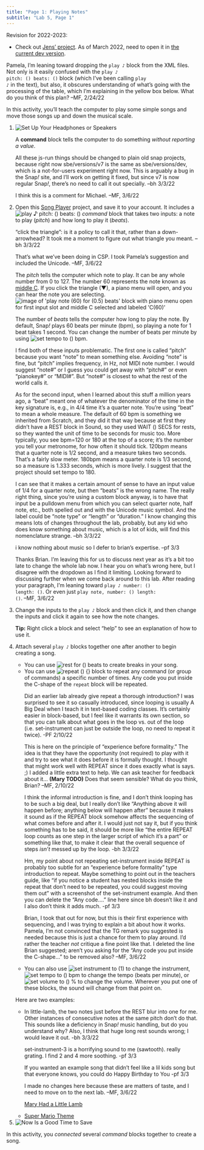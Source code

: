 ```yaml
---
title: "Page 1: Playing Notes"
subtitle: "Lab 5, Page 1"
---
```


::: todo
Revision for 2022-2023:

<ul>

<li>Check out <a class="js-run snap-project" href="/prog/U2/lab01/new/musical-improvisation-from-Jens.xml" target="_blank">Jens' project</a>. As of March 2022, need to open it in <a href="https://snap.berkeley.edu/versions/dev" target="_blank">the current dev version</a>.</li>

</ul>
:::

::: todo
Pamela, I'm leaning toward dropping the <code>play ♪</code> block from the XML files. Not only is it easily confused with the <code>play ♪ pitch: () beats: ()</code> block (which I've been calling <code>play ♪</code> in the text), but also, it obscures understanding of what's going with the processing of the table, which I'm explaining in the yellow box below. What do you think of this plan? --MF, 2/24/22
:::

::: learn
In this activity, you'll teach the computer to play some simple songs and move those songs up and down the musical scale.
:::

::: forYouToDo
<ol>

<li><img src="/img/icons/headphones.png" title="Set Up Your Headphones or Speakers" alt="Set Up Your Headphones or Speakers" class="inline"/></li>

::: vocabBig
<p>A <strong>command</strong> block tells the computer to do something <em>without reporting a value</em>.</p>
:::

::: todo
All these js-run things should be changed to plain old snap projects, because right now sbe/versions/v7 is the same as sbe/versions/dev, which is a not-for-users experiment right now. This is arguably a bug in the Snap<i>!</i> site, and I'll work on getting it fixed, but since v7 is now regular Snap<i>!</i>, there's no need to call it out specially. --bh 3/3/22

<p>I think this is a comment for Michael. --MF, 3/6/22</p>
:::

<li>Open this <a class="js-run snap-project" href="/prog/U2/lab01/song-player.xml" title="Song Player - Snap! project" target="_blank">Song Player</a> project, and save it to your account. It includes a <img src="/img/U2/lab01/play-emoji-note.png" title="play ♪ pitch: () beats: ()" alt="play ♪ pitch: () beats: ()" class="inline nopadtb"/> <em>command</em> block that takes two inputs: a note to play (<var>pitch</var>) and how long to play it (<var>beats</var>).</li>

::: {.endnote style="clear: right;"}
::: comment
"click the triangle": is it a policy to call it that, rather than a down-arrowhead? It took me a moment to figure out what triangle you meant. --bh 3/3/22

<p>That's what we've been doing in CSP. I took Pamela's suggestion and included the Unicode. --MF, 3/6/22</p>
:::

<p>The <var>pitch</var> tells the computer which note to play. It can be any whole number from 0 to 127. The number 60 represents the note known as <a href="https://simple.wikipedia.org/wiki/Middle_C" title="middle C" target="_blank">middle C</a>. If you click the triangle (▼), a piano menu will open, and you can hear the note you are selecting.<br /> <img src="/img/U2/lab01/play-emoji-note-piano-menu.png" title="image of &apos;play note (60) for (0.5) beats&apos; block with piano menu open for first input slot and middle C selected and labeled &apos;C(60)&apos;" alt="image of &apos;play note (60) for (0.5) beats&apos; block with piano menu open for first input slot and middle C selected and labeled &apos;C(60)&apos;" class="indent"/></p>

<p>The number of <var>beats</var> tells the computer how long to play the note. By default, Snap<em>!</em> plays 60 beats per minute (bpm), so playing a note for 1 beat takes 1 second. You can change the number of beats per minute by using <img src="/img/blocks/set-tempo.png" title="set tempo to () bpm" alt="set tempo to () bpm" class="inline nopadtb"/>.</p>
:::

::: todo
<p>I find both of these inputs problematic. The first one is called "pitch" because you want "note" to mean something else. Avoiding "note" is fine, but "pitch" implies frequency, in Hz, not MIDI note number. I would suggest "note#" or I guess you could get away with "pitch#" or even "pianokey#" or "MIDI#". But "note#" is closest to what the rest of the world calls it.</p>

<p>As for the second input, when I learned about this stuff a million years ago, a "beat" meant one of whatever the denominator of the time in the key signature is, e.g., in 4/4 time it's a quarter note. You're using "beat" to mean a whole measure. The default of 60 bpm is something we inherited from Scratch, and they did it that way because at first they didn't have a REST block in Sound, so they used WAIT () SECS for rests, so they wanted the unit of time to be seconds for music too. More typically, you see bpm=120 or 180 at the top of a score; it's the number you tell your metronome, for how often it should tick. 120bpm means that a quarter note is 1/2 second, and a measure takes two seconds. That's a fairly slow meter. 180bpm means a quarter note is 1/3 second, so a measure is 1.333 seconds, which is more lively. I suggest that the project should set tempo to 180.</p>

<p>I can see that it makes a certain amount of sense to have an input value of 1/4 for a quarter note, but then "beats" is the wrong name. The really right thing, since you're using a custom block anyway, is to have that input be a pulldown menu from which you can select quarter note, half note, etc., both spelled out and with the Unicode music symbol. And the label could be "note type" or "length" or "duration." I know changing this means lots of changes throughout the lab, probably, but any kid who does know something about music, which is a lot of kids, will find this nomenclature strange. --bh 3/3/22</p>

i know nothing about music so I defer to brian's expertise. --pf 3/3

<p>Thanks Brian. I'm leaving this for us to discuss next year as it's a bit too late to change the whole lab now. I hear you on what's wrong here, but I disagree with the dropdown as I find it limiting. Looking forward to discussing further when we come back around to this lab. After reading your paragraph, I'm leaning toward <code>play ♪ number: () length: ()</code>. Or even just <code>play note, number: () length: ()</code>. --MF, 3/6/22</p>
:::

<li>Change the inputs to the <code>play ♪</code> block and then click it, and then change the inputs and click it again to see how the note changes.</li>

::: sidenote
<strong>Tip:</strong> Right click a block and select "help" to see an explanation of how to use it.
:::

<li>

Attach several <code>play ♪</code> blocks together one after another to begin creating a song.

<ul>

<li>You can use <img src="/img/blocks/rest.png" title="rest for () beats" alt="rest for () beats" class="inline nopadtb"/> to create breaks in your song.</li>

<li>You can use <img src="/img/blocks/repeat.png" title="repeat () {}" alt="repeat () {}" class="inline nopadtb"/> block to repeat any command (or group of commands) a specific number of times. Any code you put inside the C-shape of the <code>repeat</code> block will be repeated.</li>

::: todo
Did an earlier lab already give repeat a thorough introduction? I was surprised to see it so casually introduced, since looping is usually A Big Deal when I teach it in text-based coding classes. It's certainly easier in block-based, but I feel like it warrants its own section, so that you can talk about what goes in the loop vs. out of the loop (i.e. set-instrument can just be outside the loop, no need to repeat it twice). -PF 2/10/22

<p>This is here on the principle of "experience before formality." The idea is that they have the opportunity (not required) to play with it and try to see what it does before it is formally thought. I thought that might work well with REPEAT since it does exactly what is says. ;) I added a little extra text to help. We can ask teacher for feedback about it... <strong>(Mary TODO)</strong> Does that seem sensible? What do you think, Brian? --MF, 2/10/22</p>

<p>I think the informal introduction is fine, and I don't think looping has to be such a big deal, but I really don't like "Anything above it will happen before; anything below will happen after" because it makes it sound as if the REPEAT block somehow affects the sequencing of what comes before and after it. I would just not say it, but if you think something has to be said, it should be more like "the entire REPEAT loop counts as one step in the larger script of which it's a part" or something like that, to make it clear that the overall sequence of steps <i>isn't</i> messed up by the loop. -bh 3/3/22</p>

<p>Hm, my point about not repeating set-instrument inside REPEAT is probably too subtle for an "experience before formality" type introduction to repeat. Maybe something to point out in the teachers guide, like "if you notice a student has nested blocks inside the repeat that don't need to be repeated, you could suggest moving them out" with a screenshot of the set-instrument example. And then you can delete the "Any code...." line here since bh doesn't like it and I also don't think it adds much. -pf 3/3</p>

<p>Brian, I took that out for now, but this is their first experience with sequencing, and I was trying to explain a bit about how it works. Pamela, I'm not convinced that the TG remark you suggested is needed because this is just a chance for them to play around. I'd rather the teacher <em>not</em> critique a fine point like that. I deleted the line Brian suggested; aren't you asking for the "Any code you put inside the C-shape..." to be removed also? --MF, 3/6/22</p>
:::

<li>You can also use <img src="/img/blocks/set-instrument-to.png" title="set instrument to (1)" alt="set instrument to (1)" class="inline nopadtb"/> to change the instrument, <img src="/img/blocks/set-tempo.png" title="set tempo to () bpm" alt="set tempo to () bpm" class="inline nopadtb"/> to change the tempo (beats per minute), or <img src="/img/blocks/set-volume-to-100.png" title="set volume to () %" alt="set volume to () %" class="inline nopadtb"/> to change the volume. Wherever you put one of these blocks, the sound will change from that point on.</li>

</ul>

::: endnote
Here are two examples:

<ul>

<li>

::: todo
<p>In little-lamb, the two notes just before the REST blur into one for me. Other instances of consecutive notes at the same pitch don't do that. This sounds like a deficiency in Snap<i>!</i> music handling, but do you understand why? Also, I think that huge long rest sounds wrong; I would leave it out. -bh 3/3/22</p>

<p>set-instrument-3 is a horrifying sound to me (sawtooth). really grating. I find 2 and 4 more soothing. -pf 3/3</p>

<p>If you wanted an example song that didn't feel like a lil kids song but that everyone knows, you could do Happy Birthday to You -pf 3/3</p>

<p>I made no changes here because these are matters of taste, and I need to move on to the next lab. --MF, 3/6/22</p>
:::

<a class="js-run snap-project" href="/prog/U2/lab01/sample-song-player-mary-lamb.xml" title="Sample Song Player: Mary Had a Little Lamb - Snap! project" target="_blank">Mary Had a Little Lamb</a>

</li>

<li><a class="js-run snap-project" href="/prog/U2/lab01/sample-song-player-mario.xml" title="Sample Song Player: Super Mario Theme - Snap! project" target="_blank">Super Mario Theme</a></li>

</ul>
:::

</li>

<li><img src="/img/icons/save-now.png" title="Now Is a Good Time to Save" alt="Now Is a Good Time to Save" class="inline"/></li>

</ol>
:::

::: learn
In this activity, you <em>connected</em> several <em>command</em> blocks together to create a song.
:::
